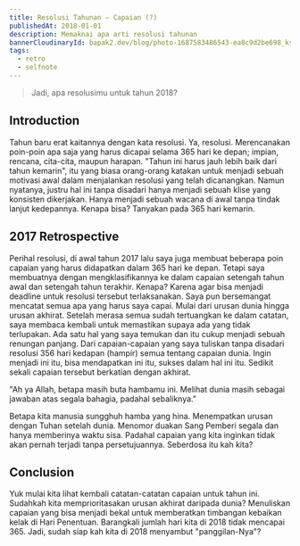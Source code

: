 ```yaml
---
title: Resolusi Tahunan — Capaian (?)
publishedAt: 2018-01-01
description: Memaknai apa arti resolusi tahunan
bannerCloudinaryId: bapak2.dev/blog/photo-1687583486543-ea0c9d2be698_ks6plf
tags:
  - retro
  - selfnote
---
```


> Jadi, apa resolusimu untuk tahun 2018?

## Introduction

Tahun baru erat kaitannya dengan kata resolusi. Ya, resolusi. Merencanakan poin-poin apa saja yang harus dicapai selama 365 hari ke depan; impian, rencana, cita-cita, maupun harapan. "Tahun ini harus jauh lebih baik dari tahun kemarin", itu yang biasa orang-orang katakan untuk menjadi sebuah motivasi awal dalam menjalankan resolusi yang telah dicanangkan. Namun nyatanya, justru hal ini tanpa disadari hanya menjadi sebuah klise yang konsisten dikerjakan. Hanya menjadi sebuah wacana di awal tanpa tindak lanjut kedepannya. Kenapa bisa? Tanyakan pada 365 hari kemarin.

## 2017 Retrospective

Perihal resolusi, di awal tahun 2017 lalu saya juga membuat beberapa poin capaian yang harus didapatkan dalam 365 hari ke depan. Tetapi saya membuatnya dengan mengklasifikannya ke dalam capaian setengah tahun awal dan setengah tahun terakhir. Kenapa? Karena agar bisa menjadi deadline untuk resolusi tersebut terlaksanakan. Saya pun bersemangat mencatat semua apa yang harus saya capai. Mulai dari urusan dunia hingga urusan akhirat. Setelah merasa semua sudah tertuangkan ke dalam catatan, saya membaca kembali untuk memastikan supaya ada yang tidak terlupakan. Ada satu hal yang saya temukan dan itu cukup menjadi sebuah renungan panjang. Dari capaian-capaian yang saya tuliskan tanpa disadari resolusi 356 hari kedapan (hampir) semua tentang capaian dunia. Ingin menjadi ini itu, bisa mendapatkan ini itu, sukses dalam hal ini itu. Sedikit sekali capaian tersebut berkatian dengan akhirat.

<callout-warning class="aside">"Ah ya Allah, betapa masih buta hambamu ini. Melihat dunia masih sebagai jawaban atas segala bahagia, padahal sebaliknya."</callout-warning>

Betapa kita manusia sungghuh hamba yang hina. Menempatkan urusan dengan Tuhan setelah dunia. Menomor duakan Sang Pemberi segala dan hanya memberinya waktu sisa. Padahal capaian yang kita inginkan tidak akan pernah terjadi tanpa persetujuannya. Seberdosa itu kah kita?

## Conclusion

Yuk mulai kita lihat kembali catatan-catatan capaian untuk tahun ini. Sudahkah kita memprioritasakan urusan akhirat daripada dunia? Menuliskan capaian yang bisa menjadi bekal untuk memberatkan timbangan kebaikan kelak di Hari Penentuan. Barangkali jumlah hari kita di 2018 tidak mencapai 365. Jadi, sudah siap kah kita di 2018 menyambut "panggilan-Nya"?
